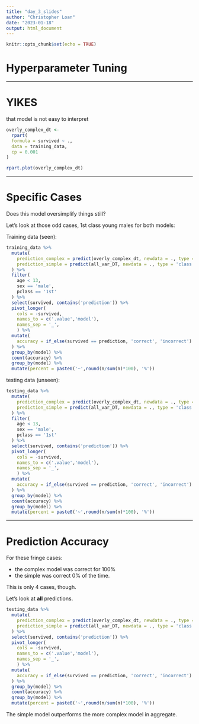 ```yaml
---
title: "day_3_slides"
author: "Christopher Loan"
date: "2023-01-18"
output: html_document
---
```


```r
knitr::opts_chunk$set(echo = TRUE)
```

# Hyperparameter Tuning


---

# YIKES

that model is not easy to interpret

```r
overly_complex_dt <- 
  rpart(
  formula = survived ~ ., 
  data = training_data,
  cp = 0.001
)
```

```r
rpart.plot(overly_complex_dt)
```


---

# Specific Cases

Does this model oversimplify things still?

Let's look at those odd cases, 1st class young males for both models:

Training data (seen):

```r
training_data %>% 
  mutate(
    prediction_complex = predict(overly_complex_dt, newdata = ., type = 'class'),
    prediction_simple = predict(all_var_DT, newdata = ., type = 'class')
  ) %>% 
  filter(
    age < 13, 
    sex == 'male', 
    pclass == '1st'
  ) %>% 
  select(survived, contains('prediction')) %>% 
  pivot_longer(
    cols = -survived,
    names_to = c('.value','model'),
    names_sep = '_',
    ) %>% 
  mutate(
    accuracy = if_else(survived == prediction, 'correct', 'incorrect')
  ) %>% 
  group_by(model) %>% 
  count(accuracy) %>% 
  group_by(model) %>% 
  mutate(percent = paste0('~',round(n/sum(n)*100), '%'))
```

testing data (unseen):

```r
testing_data %>% 
  mutate(
    prediction_complex = predict(overly_complex_dt, newdata = ., type = 'class'),
    prediction_simple = predict(all_var_DT, newdata = ., type = 'class')
  ) %>% 
  filter(
    age < 13, 
    sex == 'male', 
    pclass == '1st'
  ) %>% 
  select(survived, contains('prediction')) %>% 
  pivot_longer(
    cols = -survived,
    names_to = c('.value','model'),
    names_sep = '_',
    ) %>% 
  mutate(
    accuracy = if_else(survived == prediction, 'correct', 'incorrect')
  ) %>% 
  group_by(model) %>% 
  count(accuracy) %>% 
  group_by(model) %>% 
  mutate(percent = paste0('~',round(n/sum(n)*100), '%'))
```

---
# Prediction Accuracy 

For these fringe cases:

* the complex model was correct for 100% 
* the simple was correct 0% of the time. 

This is only 4 cases, though. 

Let's look at **all** predictions.

```r
testing_data %>% 
  mutate(
    prediction_complex = predict(overly_complex_dt, newdata = ., type = 'class'),
    prediction_simple = predict(all_var_DT, newdata = ., type = 'class')
  ) %>% 
  select(survived, contains('prediction')) %>% 
  pivot_longer(
    cols = -survived,
    names_to = c('.value','model'),
    names_sep = '_',
    ) %>% 
  mutate(
    accuracy = if_else(survived == prediction, 'correct', 'incorrect')
  ) %>% 
  group_by(model) %>% 
  count(accuracy) %>% 
  group_by(model) %>% 
  mutate(percent = paste0('~',round(n/sum(n)*100), '%'))
```

The simple model outperforms the more complex model in aggregate.
